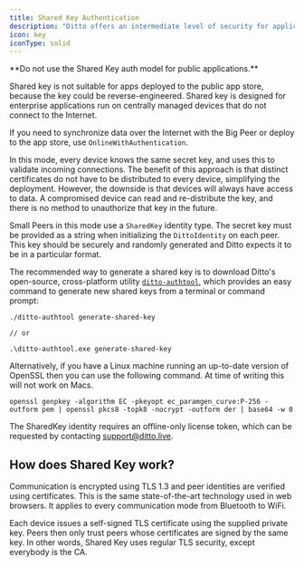 ```yaml
---
title: Shared Key Authentication
description: "Ditto offers an intermediate level of security for applications where all users and devices are trusted. For example, this could be appropriate for an enterprise application run on centrally managed devices."
icon: key
iconType: solid
---
```


<Warning>
**Do not use the Shared Key auth model for public applications.**

Shared key is not suitable for apps deployed to the public app store, because the key could be reverse-engineered. Shared key is designed for enterprise applications run on centrally managed devices that do not connect to the Internet.

If you need to synchronize data over the Internet with the Big Peer or deploy to the app store, use `OnlineWithAuthentication`.
</Warning>

In this mode, every device knows the same secret key, and uses this to validate incoming connections. The benefit of this approach is that distinct certificates do not have to be distributed to every device, simplifying the deployment. However, the downside is that devices will always have access to data. A compromised device can read and re-distribute the key, and there is no method to unauthorize that key in the future.

Small Peers in this mode use a `SharedKey` identity type. The secret key must be provided as a string when initializing the `DittoIdentity` on each peer. This key should be securely and randomly generated and Ditto expects it to be in a particular format.

The recommended way to generate a shared key is to download Ditto's open-source, cross-platform utility [`ditto-authtool`](https://github.com/getditto/authtool), which provides an easy command to generate new shared keys from a terminal or command prompt:

```Text Text
./ditto-authtool generate-shared-key

// or

.\ditto-authtool.exe generate-shared-key
```

Alternatively, if you have a Linux machine running an up-to-date version of OpenSSL then you can use the following command. At time of writing this will not work on Macs.

```Text Text
openssl genpkey -algorithm EC -pkeyopt ec_paramgen_curve:P-256 -outform pem | openssl pkcs8 -topk8 -nocrypt -outform der | base64 -w 0
```

The SharedKey identity requires an offline-only license token, which can be requested by contacting [support@ditto.live](mailto:support@ditto.live).


## How does Shared Key work?

Communication is encrypted using TLS 1.3 and peer identities are verified using certificates. This is the same state-of-the-art technology used in web browsers. It applies to every communication mode from Bluetooth to WiFi.

Each device issues a self-signed TLS certificate using the supplied private key. Peers then only trust peers whose certificates are signed by the same key. In other words, Shared Key uses regular TLS security, except everybody is the CA.
